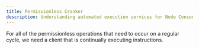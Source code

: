 ```yaml
---
title: Permissionless Cranker
description: Understanding automated execution services for Node Consensus Networks
---
```



For all of the permissionless operations that need to occur on a regular cycle, we need a client that is continually executing instructions.